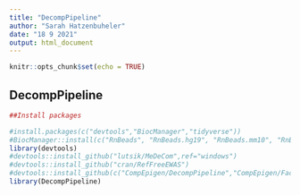 ---
title: "DecompPipeline"
author: "Sarah Hatzenbuheler"
date: "18 9 2021"
output: html_document
---

```{r setup, include=FALSE}
knitr::opts_chunk$set(echo = TRUE)
```

## DecompPipeline


```{r}
##Install packages

#install.packages(c("devtools","BiocManager","tidyverse"))
#BiocManager::install(c("RnBeads", "RnBeads.hg19", "RnBeads.mm10", "RnBeads.hg38"), dependencies=TRUE)
library(devtools)
#devtools::install_github("lutsik/MeDeCom",ref="windows")
#devtools::install_github("cran/RefFreeEWAS")
#devtools::install_github(c("CompEpigen/DecompPipeline","CompEpigen/FactorViz"))
library(DecompPipeline)

```






